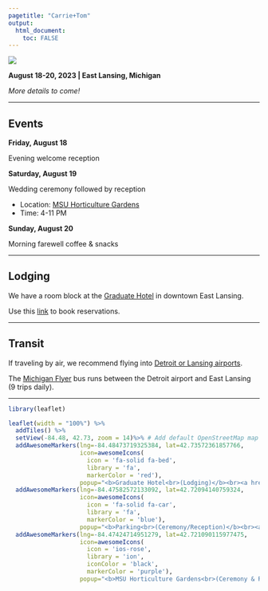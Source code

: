 ---
pagetitle: "Carrie+Tom"
output: 
  html_document:
    toc: FALSE
---

![](images/save-the-date.png)  

**August 18-20, 2023 | East Lansing, Michigan**  

*More details to come!*



********************************************************************************
## Events

**Friday, August 18**

Evening welcome reception  


**Saturday, August 19**

Wedding ceremony followed by reception

* Location: [MSU Horticulture Gardens](https://goo.gl/maps/i8Goj1922DT7SYEy6){target="_blank"}
* Time: 4-11 PM


**Sunday, August 20**

Morning farewell coffee & snacks



********************************************************************************
## Lodging

We have a room block at the [Graduate Hotel](https://www.graduatehotels.com/east-lansing/){target="_blank"} in downtown East Lansing. 

Use this [link](https://be.synxis.com/?adult=1&arrive=2023-08-18&chain=21643&child=0&config=sales&configcode=sales&currency=USD&depart=2023-08-20&group=9141982&hotel=10239&level=hotel&locale=en-US&rooms=1){target="_blank"} to book reservations.   



********************************************************************************
## Transit

If traveling by air, we recommend flying into [Detroit or Lansing airports](https://www.google.com/travel/flights?q=Flights%20to%20Lansing%20on%202023-08-18%20through%202023-08-20){target="_blank"}.

The [Michigan Flyer](https://www.michiganflyer.com){target="_blank"} bus runs between the Detroit airport and East Lansing (9 trips daily).  



********************************************************************************

```{r echo=FALSE, warning=FALSE}
library(leaflet)

leaflet(width = "100%") %>%
  addTiles() %>% 
  setView(-84.48, 42.73, zoom = 14)%>% # Add default OpenStreetMap map tiles
  addAwesomeMarkers(lng=-84.48473719325384, lat=42.73572361857766, 
                    icon=awesomeIcons(
                      icon = 'fa-solid fa-bed',
                      library = 'fa',
                      markerColor = 'red'), 
                    popup="<b>Graduate Hotel<br>(Lodging)</b><br><a href='https://goo.gl/maps/C8SfjMMr81KKGNyk9'>View in Google Maps</a>")  %>%   
  addAwesomeMarkers(lng=-84.47582572133092, lat=42.72094140759324, 
                    icon=awesomeIcons( 
                      icon = 'fa-solid fa-car',
                      library = 'fa',
                      markerColor = 'blue'), 
                    popup="<b>Parking<br>(Ceremony/Reception)</b><br><a href='https://goo.gl/maps/2EzqNMeHLGzoqkRg9'>View in Google Maps</a>") %>%  
  addAwesomeMarkers(lng=-84.47424714951279, lat=42.721090115977475, 
                    icon=awesomeIcons( 
                      icon = 'ios-rose',
                      library = 'ion',
                      iconColor = 'black',
                      markerColor = 'purple'), 
                    popup="<b>MSU Horticulture Gardens<br>(Ceremony & Reception)</b><br><a href='https://g.page/MSUHorticultureGardens?share'>View in Google Maps</a>")
  
```